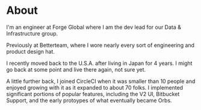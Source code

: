 # About

I'm an engineer at Forge Global where I am the dev lead for our Data & Infrastructure group.

Previously at Betterteam, where I wore nearly every sort of engineering and product design hat.

I recently moved back to the U.S.A. after living in Japan for 4 years. I might go back at some point
and live there again, not sure yet.

A little further back, I joined CircleCI when it was smaller than 10 people and enjoyed growing with it as it expanded to about 70 folks. 
I implemented significant portions of popular features, including the V2 UI, Bitbucket Support, and
the early protoypes of what eventually became Orbs.